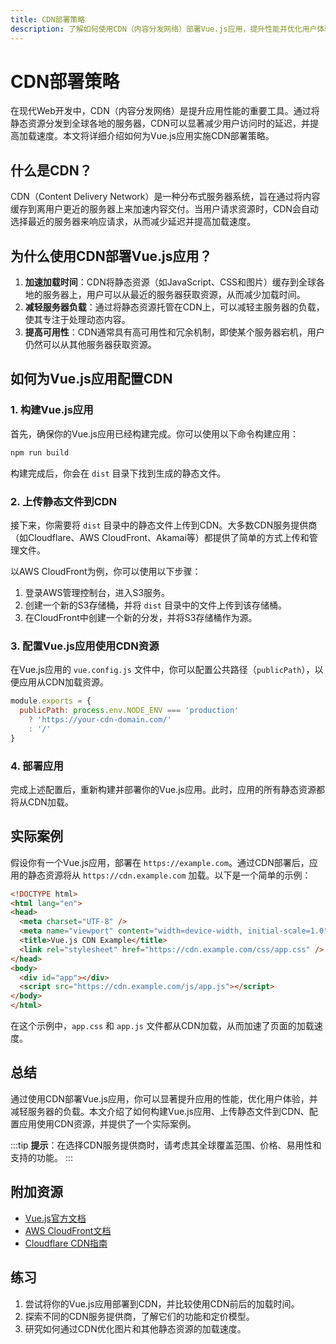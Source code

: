 ```yaml
---
title: CDN部署策略
description: 了解如何使用CDN（内容分发网络）部署Vue.js应用，提升性能并优化用户体验。
---
```


# CDN部署策略

在现代Web开发中，CDN（内容分发网络）是提升应用性能的重要工具。通过将静态资源分发到全球各地的服务器，CDN可以显著减少用户访问时的延迟，并提高加载速度。本文将详细介绍如何为Vue.js应用实施CDN部署策略。

## 什么是CDN？

CDN（Content Delivery Network）是一种分布式服务器系统，旨在通过将内容缓存到离用户更近的服务器上来加速内容交付。当用户请求资源时，CDN会自动选择最近的服务器来响应请求，从而减少延迟并提高加载速度。

## 为什么使用CDN部署Vue.js应用？

1. **加速加载时间**：CDN将静态资源（如JavaScript、CSS和图片）缓存到全球各地的服务器上，用户可以从最近的服务器获取资源，从而减少加载时间。
2. **减轻服务器负载**：通过将静态资源托管在CDN上，可以减轻主服务器的负载，使其专注于处理动态内容。
3. **提高可用性**：CDN通常具有高可用性和冗余机制，即使某个服务器宕机，用户仍然可以从其他服务器获取资源。

## 如何为Vue.js应用配置CDN

### 1. 构建Vue.js应用

首先，确保你的Vue.js应用已经构建完成。你可以使用以下命令构建应用：

```bash
npm run build
```

构建完成后，你会在 `dist` 目录下找到生成的静态文件。

### 2. 上传静态文件到CDN

接下来，你需要将 `dist` 目录中的静态文件上传到CDN。大多数CDN服务提供商（如Cloudflare、AWS CloudFront、Akamai等）都提供了简单的方式上传和管理文件。

以AWS CloudFront为例，你可以使用以下步骤：

1. 登录AWS管理控制台，进入S3服务。
2. 创建一个新的S3存储桶，并将 `dist` 目录中的文件上传到该存储桶。
3. 在CloudFront中创建一个新的分发，并将S3存储桶作为源。

### 3. 配置Vue.js应用使用CDN资源

在Vue.js应用的 `vue.config.js` 文件中，你可以配置公共路径（`publicPath`），以便应用从CDN加载资源。

```javascript
module.exports = {
  publicPath: process.env.NODE_ENV === 'production'
    ? 'https://your-cdn-domain.com/'
    : '/'
}
```

### 4. 部署应用

完成上述配置后，重新构建并部署你的Vue.js应用。此时，应用的所有静态资源都将从CDN加载。

## 实际案例

假设你有一个Vue.js应用，部署在 `https://example.com`。通过CDN部署后，应用的静态资源将从 `https://cdn.example.com` 加载。以下是一个简单的示例：

```html
<!DOCTYPE html>
<html lang="en">
<head>
  <meta charset="UTF-8" />
  <meta name="viewport" content="width=device-width, initial-scale=1.0" />
  <title>Vue.js CDN Example</title>
  <link rel="stylesheet" href="https://cdn.example.com/css/app.css" />
</head>
<body>
  <div id="app"></div>
  <script src="https://cdn.example.com/js/app.js"></script>
</body>
</html>
```

在这个示例中，`app.css` 和 `app.js` 文件都从CDN加载，从而加速了页面的加载速度。

## 总结

通过使用CDN部署Vue.js应用，你可以显著提升应用的性能，优化用户体验，并减轻服务器的负载。本文介绍了如何构建Vue.js应用、上传静态文件到CDN、配置应用使用CDN资源，并提供了一个实际案例。

:::tip
**提示**：在选择CDN服务提供商时，请考虑其全球覆盖范围、价格、易用性和支持的功能。
:::

## 附加资源

- [Vue.js官方文档](https://vuejs.org/)
- [AWS CloudFront文档](https://aws.amazon.com/cloudfront/)
- [Cloudflare CDN指南](https://www.cloudflare.com/learning/cdn/)

## 练习

1. 尝试将你的Vue.js应用部署到CDN，并比较使用CDN前后的加载时间。
2. 探索不同的CDN服务提供商，了解它们的功能和定价模型。
3. 研究如何通过CDN优化图片和其他静态资源的加载速度。
